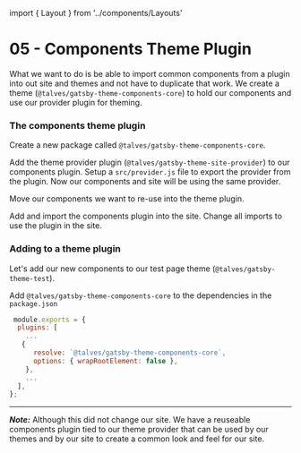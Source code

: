 ﻿import { Layout } from '../components/Layouts'



# <OutsideLink to={Link05}>05 - Components Theme Plugin</OutsideLink>

What we want to do is be able to import common components from a plugin into out site and themes and not have to duplicate that work. We create a theme (`@talves/gatsby-theme-components-core`) to hold our components and use our provider plugin for theming.

### The components theme plugin

Create a new package called `@talves/gatsby-theme-components-core`.

Add the theme provider plugin (`@talves/gatsby-theme-site-provider`) to our components plugin. Setup a `src/provider.js` file to export the provider from the plugin. Now our components and site will be using the same provider.

Move our components we want to re-use into the theme plugin.

Add and import the components plugin into the site. Change all imports to use the plugin in the site.


### Adding to a theme plugin

Let's add our new components to our test page theme (`@talves/gatsby-theme-test`).

Add `@talves/gatsby-theme-components-core` to the dependencies in the `package.json`

```js
 module.exports = {
  plugins: [
    ...
   {
      resolve: `@talves/gatsby-theme-components-core`,
      options: { wrapRootElement: false },
    },
    ...
  ],
};

```





-----------------

**_Note:_** Although this did not change our site. We have a reuseable components plugin tied to our theme provider that can be used by our themes and by our site to create a common look and feel for our site.
